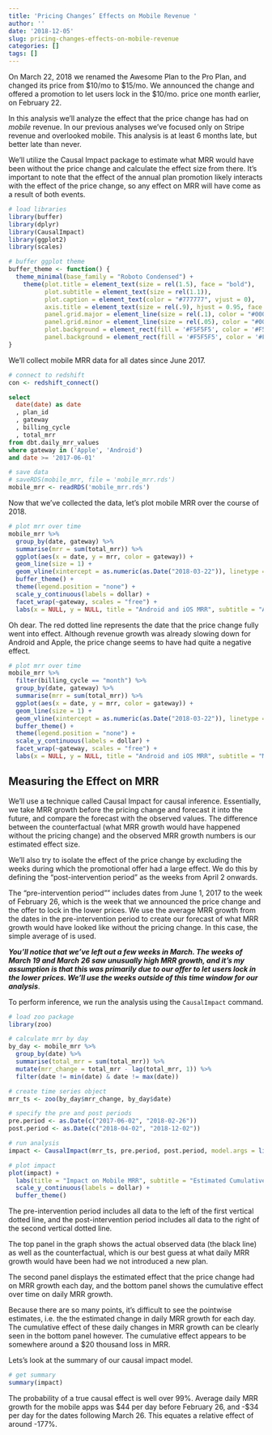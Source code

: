 ```yaml
---
title: 'Pricing Changes’ Effects on Mobile Revenue '
author: ''
date: '2018-12-05'
slug: pricing-changes-effects-on-mobile-revenue
categories: []
tags: []
---
```


On March 22, 2018 we renamed the Awesome Plan to the Pro Plan, and changed its price from \$10/mo to \$15/mo. We announced the change and offered a promotion to let users lock in the \$10/mo. price one month earlier, on February 22.

In this analysis we'll analyze the effect that the price change has had on _mobile_ revenue. In our previous analyses we've focused only on Stripe revenue and overlooked mobile. This analysis is at least 6 months late, but better late than never.

We'll utilize the Causal Impact package to estimate what MRR would have been without the price change and calculate the effect size from there. It's important to note that the effect of the annual plan promotion likely interacts with the effect of the price change, so any effect on MRR will have come as a result of both events.

```r
# load libraries
library(buffer)
library(dplyr)
library(CausalImpact)
library(ggplot2)
library(scales)

# buffer ggplot theme
buffer_theme <- function() {
  theme_minimal(base_family = "Roboto Condensed") +
    theme(plot.title = element_text(size = rel(1.5), face = "bold"),
          plot.subtitle = element_text(size = rel(1.1)),
          plot.caption = element_text(color = "#777777", vjust = 0),
          axis.title = element_text(size = rel(.9), hjust = 0.95, face = "italic"),
          panel.grid.major = element_line(size = rel(.1), color = "#000000"),
          panel.grid.minor = element_line(size = rel(.05), color = "#000000"),
          plot.background = element_rect(fill = '#F5F5F5', color = '#F5F5F5'),
          panel.background = element_rect(fill = '#F5F5F5', color = '#F5F5F5'))
}
```

We'll collect mobile MRR data for all dates since June 2017.

```r
# connect to redshift
con <- redshift_connect()
```

```sql
select
  date(date) as date
  , plan_id
  , gateway
  , billing_cycle
  , total_mrr
from dbt.daily_mrr_values
where gateway in ('Apple', 'Android')
and date >= '2017-06-01'
```

```r
# save data
# saveRDS(mobile_mrr, file = 'mobile_mrr.rds')
mobile_mrr <- readRDS('mobile_mrr.rds')
```

Now that we've collected the data, let's plot mobile MRR over the course of 2018.

```r
# plot mrr over time
mobile_mrr %>% 
  group_by(date, gateway) %>% 
  summarise(mrr = sum(total_mrr)) %>% 
  ggplot(aes(x = date, y = mrr, color = gateway)) +
  geom_line(size = 1) +
  geom_vline(xintercept = as.numeric(as.Date("2018-03-22")), linetype = 2, color = 'red') +
  buffer_theme() +
  theme(legend.position = "none") +
  scale_y_continuous(labels = dollar) +
  facet_wrap(~gateway, scales = "free") +
  labs(x = NULL, y = NULL, title = "Android and iOS MRR", subtitle = "All Subscriptions")
```

Oh dear. The red dotted line represents the date that the price change fully went into effect. Although revenue growth was already slowing down for Android and Apple, the price change seems to have had quite a negative effect.

```r
# plot mrr over time
mobile_mrr %>%
  filter(billing_cycle == "month") %>% 
  group_by(date, gateway) %>% 
  summarise(mrr = sum(total_mrr)) %>% 
  ggplot(aes(x = date, y = mrr, color = gateway)) +
  geom_line(size = 1) +
  geom_vline(xintercept = as.numeric(as.Date("2018-03-22")), linetype = 2, color = 'red') +
  buffer_theme() +
  theme(legend.position = "none") +
  scale_y_continuous(labels = dollar) +
  facet_wrap(~gateway, scales = "free") +
  labs(x = NULL, y = NULL, title = "Android and iOS MRR", subtitle = "Monthly Subscriptions")
```

## Measuring the Effect on MRR
We'll use a technique called Causal Impact for causal inference. Essentially, we take MRR growth before the pricing change and forecast it into the future, and compare the forecast with the observed values. The difference between the counterfactual (what MRR growth would have happened without the pricing change) and the observed MRR growth numbers is our estimated effect size.

We'll also try to isolate the effect of the price change by excluding the weeks during which the promotional offer had a large effect. We do this by defining the "post-intervention period" as the weeks from April 2 onwards.

The "pre-intervention period"" includes dates from June 1, 2017 to the week of February 26, which is the week that we announced the price change and the offer to lock in the lower prices. We use the average MRR growth from the dates in the pre-intervention period to create our forecast of what MRR growth would have looked like without the pricing change. In this case, the simple average of is used.

**_You'll notice that we've left out a few weeks in March. The weeks of March 19 and March 26 saw unusually high MRR growth, and it's my assumption is that this was primarily due to our offer to let users lock in the lower prices. We'll use the weeks outside of this time window for our analysis_**.

To perform inference, we run the analysis using the `CausalImpact` command.

```r
# load zoo package
library(zoo)

# calculate mrr by day
by_day <- mobile_mrr %>% 
  group_by(date) %>% 
  summarise(total_mrr = sum(total_mrr)) %>% 
  mutate(mrr_change = total_mrr - lag(total_mrr, 1)) %>% 
  filter(date != min(date) & date != max(date))

# create time series object
mrr_ts <- zoo(by_day$mrr_change, by_day$date)

# specify the pre and post periods
pre.period <- as.Date(c("2017-06-02", "2018-02-26"))
post.period <- as.Date(c("2018-04-02", "2018-12-02"))
```

```r
# run analysis
impact <- CausalImpact(mrr_ts, pre.period, post.period, model.args = list(niter = 5000))

# plot impact
plot(impact) +
  labs(title = "Impact on Mobile MRR", subtitle = "Estimated Cumulative Loss of $20K in MRR") +
  scale_y_continuous(labels = dollar) +
  buffer_theme()
```

The pre-intervention period includes all data to the left of the first vertical dotted line, and the post-intervention period includes all data to the right of the second vertical dotted line. 

The top panel in the graph shows the actual observed data (the black line) as well as the counterfactual, which is our best guess at what daily MRR growth would have been had we not introduced a new plan. 

The second panel displays the estimated effect that the price change had on MRR growth each day, and the bottom panel shows the cumulative effect over time on daily MRR growth. 

Because there are so many points, it's difficult to see the pointwise estimates, i.e. the the estimated change in daily MRR growth for each day. The cumulative effect of these daily changes in MRR growth can be clearly seen in the bottom panel however. The cumulative effect appears to be somewhere around a \$20 thousand loss in MRR.

Lets's look at the summary of our causal impact model.

```r
# get summary
summary(impact)
```

The probability of a true causal effect is well over 99%. Average daily MRR growth for the mobile apps was \$44 per day before February 26, and -\$34 per day for the dates following March 26. This equates a relative effect of around -177%. 
